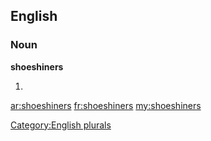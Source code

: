 ==English==

===Noun===
'''shoeshiners'''

# {{plural of|[[shoeshiner]]}}

[[Category:English plurals]]

[[ar:shoeshiners]]
[[fr:shoeshiners]]
[[my:shoeshiners]]